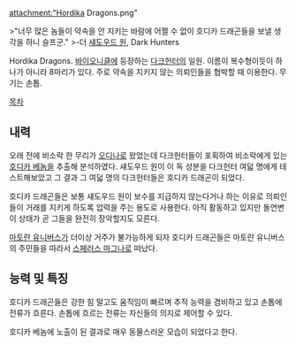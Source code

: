 attachment:"Hordika Dragons.png"

>"너무 많은 놈들이 약속을 안 지키는 바람에 어쩔 수 없이 호디카 드래곤들을 보낼 생각을 하니 슬프군."
>-더 [[섀도우드 원]], Dark Hunters


Hordika Dragons. [[바이오니클]]에 등장하는 [[다크헌터(바이오니클)|다크헌터]]의 일원. 이름이 복수형이듯이 하나가 아니라 8마리가 있다. 주로 약속을 지키지 않는 의뢰인들을 협박할 때 이용한다. 무기는 손톱.

[[목차]]
== 내력 ==
오래 전에 비소락 한 무리가 [[오디나]]로 왔었는데 다크헌터들이 포획하여 비소락에게 있는 [[호디카 베놈]]을 추출해 분석하였다. 섀도우드 원이 이 독 성분을 다크헌터 여덟 명에게 테스트해보았고 그 결과 그 여덟 명의 다크헌터들은 호디카 드래곤이 되었다.

호디카 드래곤들은 보통 섀도우드 원이 보수를 지급하지 않는다거나 하는 이유로 의뢰인들이 거래를 지키게 하도록 압력을 주는 용도로 사용한다. 아직 활동하고 있지만 돌연변이 상태가 곧 그들을 완전히 장악할지도 모른다.

[[마토란 유니버스]]가 더이상 거주가 불가능하게 되자 호디카 드래곤들은 마토란 유니버스의 주민들을 따라서 [[스페러스 마그나]]로 떠났다.

== 능력 및 특징 ==
호디카 드래곤들은 강한 힘 말고도 움직임이 빠르며 추적 능력을 겸비하고 있고 손톱에 전류가 흐른다. 손톱에 흐르는 전류는 자신들의 의지로 제어할 수 있다.

호디카 베놈에 노출이 된 결과로 매우 동물스러운 모습이 되었다고 한다.
